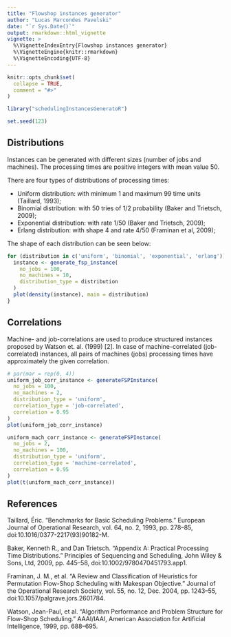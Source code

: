 ```yaml
---
title: "Flowshop instances generator"
author: "Lucas Marcondes Pavelski"
date: "`r Sys.Date()`"
output: rmarkdown::html_vignette
vignette: >
  %\VignetteIndexEntry{Flowshop instances generator}
  %\VignetteEngine{knitr::rmarkdown}
  %\VignetteEncoding{UTF-8}
---
```


```r
knitr::opts_chunk$set(
  collapse = TRUE,
  comment = "#>"
)

library("schedulingInstancesGeneratoR")

set.seed(123)
```

## Distributions

Instances can be generated with different sizes (number of jobs and machines). The processing times are positive integers with mean value 50.

There are four types of distributions of processing times:

- Uniform distribution: with minimum 1 and maximum 99 time units (Taillard, 1993);
- Binomial distribution: with 50 tries of 1/2 probability (Baker and Trietsch, 2009);
- Exponential distribution: with rate 1/50 (Baker and Trietsch, 2009);
- Erlang distribution: with shape 4 and rate 4/50 (Framinan et al, 2009);

The shape of each distribution can be seen below:

```r
for (distribution in c('uniform', 'binomial', 'exponential', 'erlang')) {
  instance <- generate_fsp_instance(
    no_jobs = 100,
    no_machines = 10,
    distribution_type = distribution
  )
  plot(density(instance), main = distribution)
}
```

## Correlations

Machine- and job-correlations are used to produce structured instances proposed by Watson et. al. (1999) [2]. In case of machine-correlated (job-correlated) instances, all pairs of machines (jobs) processing times have approximately the given correlation.

```r
# par(mar = rep(0, 4))
uniform_job_corr_instance <- generateFSPInstance(
  no_jobs = 100,
  no_machines = 2,
  distribution_type = 'uniform',
  correlation_type = 'job-correlated',
  correlation = 0.95
)
plot(uniform_job_corr_instance)

uniform_mach_corr_instance <- generateFSPInstance(
  no_jobs = 2,
  no_machines = 100,
  distribution_type = 'uniform',
  correlation_type = 'machine-correlated',
  correlation = 0.95
)
plot(t(uniform_mach_corr_instance))
```

## References

Taillard, Éric. “Benchmarks for Basic Scheduling Problems.” European Journal of Operational Research, vol. 64, no. 2, 1993, pp. 278–85, doi:10.1016/0377-2217(93)90182-M.

Baker, Kenneth R., and Dan Trietsch. “Appendix A: Practical Processing Time Distributions.” Principles of Sequencing and Scheduling, John Wiley & Sons, Ltd, 2009, pp. 445–58, doi:10.1002/9780470451793.app1.

Framinan, J. M., et al. “A Review and Classification of Heuristics for Permutation Flow-Shop Scheduling with Makespan Objective.” Journal of the Operational Research Society, vol. 55, no. 12, Dec. 2004, pp. 1243–55, doi:10.1057/palgrave.jors.2601784.

Watson, Jean-Paul, et al. “Algorithm Performance and Problem Structure for Flow-Shop Scheduling.” AAAI/IAAI, American Association for Artificial Intelligence, 1999, pp. 688–695.
